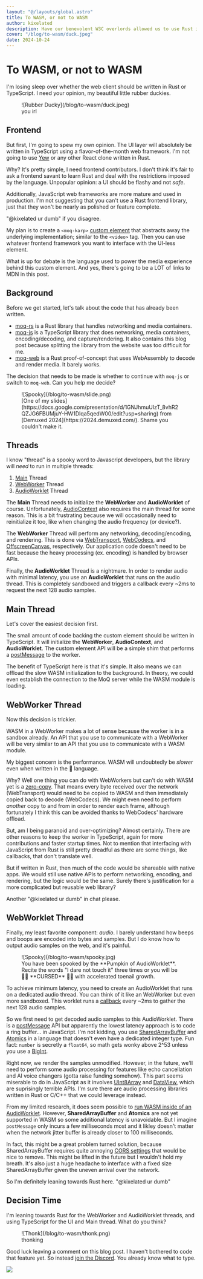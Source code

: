 ```yaml
---
layout: "@/layouts/global.astro"
title: To WASM, or not to WASM
author: kixelated
description: Have our benevolent W3C overlords allowed us to use Rust in the browser yet?
cover: "/blog/to-wasm/duck.jpeg"
date: 2024-10-24
---
```


# To WASM, or not to WASM

I'm losing sleep over whether the web client should be written in Rust or TypeScript.
I need your opinion, my beautiful little rubber duckies.

<figure>
	![Rubber Ducky](/blog/to-wasm/duck.jpeg)
	<figcaption>you irl</figcaption>
</figure>

## Frontend

But first, I'm going to spew my own opinion.
The UI layer will absolutely be written in TypeScript using a flavor-of-the-month web framework.
I'm not going to use [Yew](https://yew.rs/) or any other React clone written in Rust.

Why?
It's pretty simple, I need frontend contributors.
I don't think it's fair to ask a frontend savant to learn Rust and deal with the restrictions imposed by the language.
Unpopular opinion: a UI should be flashy and not _safe_.

Additionally, JavaScript web frameworks are more mature and used in production.
I'm not suggesting that you can't use a Rust frontend library, just that they won't be nearly as polished or feature complete.

"@kixelated ur dumb" if you disagree.

My plan is to create a `<moq-karp>` [custom element](https://developer.mozilla.org/en-US/docs/Web/API/Web_components/Using_custom_elements) that abstracts away the underlying implementation; similar to the `<video>` tag.
Then you can use whatever frontend framework you want to interface with the UI-less element.

What is up for debate is the language used to power the media experience behind this custom element.
And yes, there's going to be a LOT of links to MDN in this post.

## Background

Before we get started, let's talk about the code that has already been written.

-   [moq-rs](https://github.com/kixelated/moq-rs) is a Rust library that handles networking and media containers.
-   [moq-js](https://github.com/kixelated/moq-js) is a TypeScript library that does networking, media containers, encoding/decoding, and capture/rendering. It also contains this blog post because splitting the library from the website was too difficult for me.
-   [moq-web](https://github.com/kixelated/moq-web) is a Rust proof-of-concept that uses WebAssembly to decode and render media. It barely works.

The decision that needs to be made is whether to continue with `moq-js` or switch to `moq-web`.
Can you help me decide?

<figure>
	![Spooky](/blog/to-wasm/slide.png)
	<figcaption>
		[One of my
		slides](https://docs.google.com/presentation/d/1GNJhmuUIzT_8vhR2QZJG6FBUMjuY-HW1DIqa5qedW00/edit?usp=sharing)
		from [Demuxed 2024](https://2024.demuxed.com/). Shame you couldn't make it.
	</figcaption>
</figure>

## Threads

I know "thread" is a spooky word to Javascript developers, but the library will _need_ to run in multiple threads:

1. [Main](https://developer.mozilla.org/en-US/docs/Glossary/Main_thread) Thread
2. [WebWorker](https://developer.mozilla.org/en-US/docs/Web/API/Web_Workers_API) Thread
3. [AudioWorklet](https://developer.mozilla.org/en-US/docs/Web/API/AudioWorklet) Thread

The **Main** Thread needs to initialize the **WebWorker** and **AudioWorklet** of course.
Unfortunately, [AudioContext](https://developer.mozilla.org/en-US/docs/Web/API/AudioContext) also requires the main thread for some reason.
This is a bit frustrating because we will occasionally need to reinitialize it too, like when changing the audio frequency (or device?).

The **WebWorker** Thread will perform any networking, decoding/encoding, and rendering.
This is done via [WebTransport](https://developer.mozilla.org/en-US/docs/Web/API/WebTransport_API), [WebCodecs](https://developer.mozilla.org/en-US/docs/Web/API/WebCodecs_API), and [OffscreenCanvas](https://developer.mozilla.org/en-US/docs/Web/API/OffscreenCanvas), respectively.
Our application code doesn't need to be fast because the heavy processing (ex. encoding) is handled by browser APIs.

Finally, the **AudioWorklet** Thread is a nightmare.
In order to render audio with minimal latency, you use an **AudioWorklet** that runs on the audio thread.
This is completely sandboxed and triggers a callback every ~2ms to request the next 128 audio samples.

## Main Thread

Let's cover the easiest decision first.

The small amount of code backing the custom element should be written in TypeScript.
It will initialize the **WebWorker**, **AudioContext**, and **AudioWorklet**.
The custom element API will be a simple shim that performs a [postMessage](https://developer.mozilla.org/en-US/docs/Web/API/Worker/postMessage) to the worker.

The benefit of TypeScript here is that it's simple.
It also means we can offload the slow WASM initialization to the background.
In theory, we could even establish the connection to the MoQ server while the WASM module is loading.

## WebWorker Thread

Now this decision is trickier.

WASM in a WebWorker makes a lot of sense because the worker is in a sandbox already.
An API that you use to communicate with a WebWorker will be very similar to an API that you use to communicate with a WASM module.

My biggest concern is the performance.
WASM will undoubtedly be _slower_ even when written in the 🦀 language.

Why?
Well one thing you can do with WebWorkers but can't do with WASM yet is a [zero-copy](https://developer.mozilla.org/en-US/docs/Web/API/Web_Workers_API/Transferable_objects).
That means every byte received over the network (WebTransport) would need to be copied to WASM and then immediately copied back to decode (WebCodecs).
We might even need to perform _another_ copy to and from in order to render each frame, although fortunately I think this can be avoided thanks to WebCodecs' hardware offload.

But, am I being paranoid and over-optimizing?
Almost certainly.
There are other reasons to keep the worker in TypeScript, again for more contributions and faster startup times.
Not to mention that interfacing with JavaScript from Rust is still pretty dreadful as there are some things, like callbacks, that don't translate well.

But if written in Rust, then much of the code would be shareable with native apps.
We would still use native APIs to perform networking, encoding, and rendering, but the logic would be the same.
Surely there's justification for a more complicated but reusable web library?

Another "@kixelated ur dumb" in chat please.

## WebWorklet Thread

Finally, my least favorite component: _audio_.
I barely understand how beeps and boops are encoded into bytes and samples.
But I do know how to output audio samples on the web, and it's painful.

<figure>
	![Spooky](/blog/to-wasm/spooky.jpg)
	<figcaption>
		You have been spooked by the **Pumpkin of AudioWorklet**. Recite the words "I dare not touch it" three times or
		you will be 👻🎃 **CURSED** 🎃👻 with accelerated toenail growth.
	</figcaption>
</figure>

To achieve minimum latency, you need to create an AudioWorklet that runs on a dedicated audio thread.
You can think of it like an WebWorker but even more sandboxed.
This worklet runs a [callback](https://developer.mozilla.org/en-US/docs/Web/API/AudioWorkletProcessor/process) every ~2ms to gather the next 128 audio samples.

So we first need to get decoded audio samples to this AudioWorklet.
There is a [postMessage](https://developer.mozilla.org/en-US/docs/Web/API/AudioWorkletProcessor/port) API but apparently the lowest latency approach is to code a ring buffer... in JavaScript.
I'm not kidding, you use [SharedArrayBuffer](https://developer.mozilla.org/en-US/docs/Web/JavaScript/Reference/Global_Objects/SharedArrayBuffer) and [Atomics](https://developer.mozilla.org/en-US/docs/Web/JavaScript/Reference/Global_Objects/Atomics) in a language that doesn't even have a dedicated integer type.
Fun fact: `number` is secretly a `float64`, so math gets wonky above 2^53 unless you use a [BigInt](https://developer.mozilla.org/en-US/docs/Web/JavaScript/Reference/Global_Objects/BigInt).

Right now, we render the samples unmodified.
However, in the future, we'll need to perform some audio processing for features like echo cancellation and AI voice changers (gotta raise funding somehow).
This part seems miserable to do in JavaScript as it involves [UInt8Array](https://developer.mozilla.org/en-US/docs/Web/JavaScript/Reference/Global_Objects/Uint8Array) and [DataView](https://developer.mozilla.org/en-US/docs/Web/JavaScript/Reference/Global_Objects/DataView), which are suprisingly terrible APIs.
I'm sure there are audio processing libraries written in Rust or C/C++ that we could leverage instead.

From my limited research, it does seem possible to [run WASM inside of an AudioWorklet](https://developer.chrome.com/blog/audio-worklet-design-pattern/).
However, **SharedArrayBuffer** and **Atomics** are not yet supported in WASM so some additional latency is unavoidable.
But I imagine `postMessage` only incurs a few milliseconds most and it likley doesn't matter when the network jitter buffer is already closer to 100 milliseconds.

In fact, this might be a great problem turned solution, because SharedArrayBuffer requires quite annoying [CORS settings](https://developer.mozilla.org/en-US/docs/Web/JavaScript/Reference/Global_Objects/SharedArrayBuffer#security_requirements) that would be nice to remove.
This might be lifted in the future but I wouldn't hold my breath.
It's also just a huge headache to interface with a fixed size SharedArrayBuffer given the uneven arrival over the network.

So I'm definitely leaning towards Rust here.
"@kixelated ur dumb"

## Decision Time

I'm leaning towards Rust for the WebWorker and AudioWorklet threads, and using TypeScript for the UI and Main thread.
What do you think?

<figure>
	![Thonk](/blog/to-wasm/thonk.png)
	<figcaption>thonking</figcaption>
</figure>

Good luck leaving a comment on this blog post.
I haven't bothered to code that feature yet.
So instead [join the Discord](https://discord.gg/FCYF3p99mr).
You already know what to type.

<img src="/blog/kixelCat.png" class="inline w-16" />
